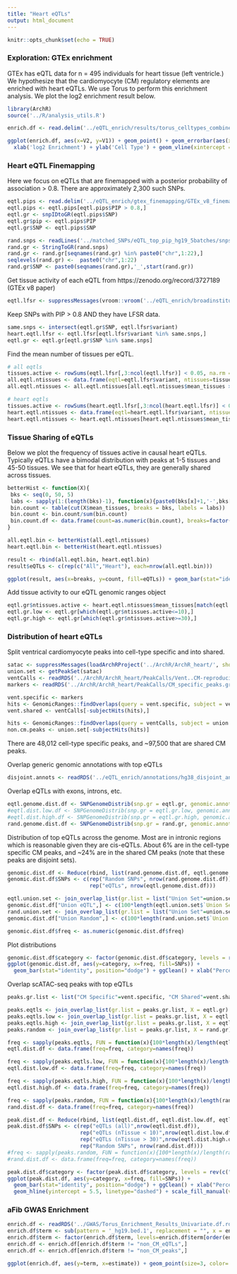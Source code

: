 ```yaml
---
title: "Heart eQTLs"
output: html_document
---
```


```r
knitr::opts_chunk$set(echo = TRUE)
```


### Exploration: GTEx enrichment

GTEx has eQTL data for n = 495 individuals for heart tissue (left ventricle.) We hypothesize that the cardiomyocyte (CM) regulatory elements are enriched with heart eQTLs. We use Torus to perform this enrichment analysis. We plot the log2 enrichment result below. 

```r
library(ArchR)
source('../R/analysis_utils.R')

enrich.df <- read.delim('../eQTL_enrich/results/torus_celltypes_combined.enrichment', header=F, sep="")

ggplot(enrich.df, aes(x=V2, y=V1)) + geom_point() + geom_errorbar(aes(xmin=V3, xmax=V4), colour="black", width=.1) + ggClean() +
  xlab('log2 Enrichment') + ylab('Cell Type') + geom_vline(xintercept = 0, col='red', linetype = "longdash") + ggtitle('Enrichment of ArchR DA Peaks')
```

### Heart eQTL Finemapping

Here we focus on eQTLs that are finemapped with a posterior probability of association > 0.8. There are approximately 2,300 such SNPs.

```r
eqtl.pips <- read.delim('../eQTL_enrich/gtex_finemapping/GTEx_v8_finemapping_DAPG/SNP_PIP_df.txt', sep='\t', header = T)
eqtl.pips <- eqtl.pips[eqtl.pips$PIP > 0.8,]
eqtl.gr <- snpIDtoGR(eqtl.pips$SNP)
eqtl.gr$pip <- eqtl.pips$PIP
eqtl.gr$SNP <- eqtl.pips$SNP

rand.snps <- readLines('../matched_SNPs/eQTL_top_pip_hg19_5batches/snpsnap_match_hg38.txt')
rand.gr <- StringToGR(rand.snps)
rand.gr <- rand.gr[seqnames(rand.gr) %in% paste0("chr",1:22),]
seqlevels(rand.gr) <-  paste0("chr",1:22)
rand.gr$SNP <- paste0(seqnames(rand.gr),'_',start(rand.gr))
```

Get tissue activity of each eQTL from https://zenodo.org/record/3727189 (GTEx v8 paper)

```r
eqtl.lfsr <- suppressMessages(vroom::vroom('../eQTL_enrich/broadinstitute-gtex-v8-a014b43/data/Fig6C_all_top.z_lfsr.sig.pruned.txt.gz'))
```

Keep SNPs with PIP > 0.8 AND they have LFSR data.

```r
same.snps <- intersect(eqtl.gr$SNP, eqtl.lfsr$variant)
heart.eqtl.lfsr <- eqtl.lfsr[eqtl.lfsr$variant %in% same.snps,]
eqtl.gr <- eqtl.gr[eqtl.gr$SNP %in% same.snps]
```

Find the mean number of tissues per eQTL. 

```r
# all eqtls
tissues.active <- rowSums(eqtl.lfsr[,3:ncol(eqtl.lfsr)] < 0.05, na.rm = T) 
all.eqtl.ntissues <- data.frame(eqtl=eqtl.lfsr$variant, ntissues=tissues.active) %>% group_by(eqtl) %>% summarise(mean_tissues = mean(ntissues))
all.eqtl.ntissues <- all.eqtl.ntissues[all.eqtl.ntissues$mean_tissues > 0,]

# heart eqtls
tissues.active <- rowSums(heart.eqtl.lfsr[,3:ncol(heart.eqtl.lfsr)] < 0.05, na.rm = T) 
heart.eqtl.ntissues <- data.frame(eqtl=heart.eqtl.lfsr$variant, ntissues=tissues.active) %>% group_by(eqtl) %>% summarise(mean_tissues = mean(ntissues))
heart.eqtl.ntissues <- heart.eqtl.ntissues[heart.eqtl.ntissues$mean_tissues > 0,]
```

### Tissue Sharing of eQTLs

Below we plot the frequency of tissues active in causal heart eQTLs. Typically eQTLs have a bimodal distribution with peaks at 1-5 tissues and 45-50 tissues. We see that for heart eQTLs, they are generally shared across tissues. 

```r
betterHist <- function(X){
 bks <- seq(0, 50, 5)
 labs <- sapply(1:(length(bks)-1), function(x){paste0(bks[x]+1,'-',bks[x+1])})
 bin.count <- table(cut(X$mean_tissues, breaks = bks, labels = labs))
 bin.count <- bin.count/sum(bin.count)
 bin.count.df <- data.frame(count=as.numeric(bin.count), breaks=factor(names(bin.count), levels = labs))
}

all.eqtl.bin <- betterHist(all.eqtl.ntissues)
heart.eqtl.bin <- betterHist(heart.eqtl.ntissues)

result <- rbind(all.eqtl.bin, heart.eqtl.bin)
result$eQTLs <- c(rep(c("All","Heart"), each=nrow(all.eqtl.bin)))
```

```r
ggplot(result, aes(x=breaks, y=count, fill=eQTLs)) + geom_bar(stat="identity", position = "dodge", width=0.8) + ggClean() + xlab('Tissues with LFSR < 0.05') + ylab('Proportion of eQTLs') + ggtitle('Tissue Sharing of Heart eQTLs') + theme(axis.text.x = element_text(angle = 45, vjust = 1, hjust=1)) + scale_fill_manual(values = c("#D6604D","#4393C3"))
```


Add tissue activity to our eQTL genomic ranges object

```r
eqtl.gr$ntissues.active <- heart.eqtl.ntissues$mean_tissues[match(eqtl.gr$SNP, heart.eqtl.ntissues$eqtl)]
eqtl.gr.low <- eqtl.gr[which(eqtl.gr$ntissues.active<=10),]
eqtl.gr.high <- eqtl.gr[which(eqtl.gr$ntissues.active>=30),]
```

### Distribution of heart eQTLs

Split ventrical cardiomyocyte peaks into cell-type specific and into shared.

```r
satac <- suppressMessages(loadArchRProject('../ArchR/ArchR_heart/', showLogo = F))
union.set <- getPeakSet(satac)
ventCalls <- readRDS('../ArchR/ArchR_heart/PeakCalls/Vent..CM-reproduciblePeaks.gr.rds')
markers <- readRDS('../ArchR/ArchR_heart/PeakCalls/CM_specific_peaks.gr.rds')

vent.specific <- markers
hits <- GenomicRanges::findOverlaps(query = vent.specific, subject = ventCalls)
vent.shared <- ventCalls[-subjectHits(hits),]

hits <- GenomicRanges::findOverlaps(query = ventCalls, subject = union.set)
non.cm.peaks <- union.set[-subjectHits(hits)]
```

There are 48,012 cell-type specific peaks, and ~97,500 that are shared CM peaks.

Overlap generic genomic annotations with top eQTLs

```r
disjoint.annots <- readRDS('../eQTL_enrich/annotations/hg38_disjoint_annotations.gr.rds')
```

Overlap eQTLs with exons, introns, etc.

```r
eqtl.genome.dist.df <- SNPGenomeDistrib(snp.gr = eqtl.gr, genomic.annots = disjoint.annots)
#eqtl.dist.low.df <- SNPGenomeDistrib(snp.gr = eqtl.gr.low, genomic.annots = disjoint.annots)
#eqtl.dist.high.df <- SNPGenomeDistrib(snp.gr = eqtl.gr.high, genomic.annots = disjoint.annots)
rand.genome.dist.df <- SNPGenomeDistrib(snp.gr = rand.gr, genomic.annots = disjoint.annots)
```

Distribution of top eQTLs across the genome. Most are in intronic regions which is reasonable given they are cis-eQTLs. About 6% are in the cell-type specific CM peaks, and ~24% are in the shared CM peaks (note that these peaks are disjoint sets).

```r
genomic.dist.df <- Reduce(rbind, list(rand.genome.dist.df, eqtl.genome.dist.df))
genomic.dist.df$SNPs <- c(rep("Random SNPs", nrow(rand.genome.dist.df)),
                          rep("eQTLs", nrow(eqtl.genome.dist.df)))

eqtl.union.set <- join_overlap_list(gr.list = list("Union Set"=union.set), X = eqtl.gr)
genomic.dist.df["Union eQTL",] <- c(100*length(eqtl.union.set$`Union Set`)/length(eqtl.gr), "Union Peak Set", "eQTLs")
rand.union.set <- join_overlap_list(gr.list = list("Union Set"=union.set), X = rand.gr)
genomic.dist.df["Union Random",] <- c(100*length(rand.union.set$`Union Set`)/length(rand.gr), "Union Peak Set", "Random SNPs")

genomic.dist.df$freq <- as.numeric(genomic.dist.df$freq)
```

Plot distributions

```r
genomic.dist.df$category <- factor(genomic.dist.df$category, levels = rev(c("Union Peak Set","exon","intronic","UTR","promoter","intergenic")))
ggplot(genomic.dist.df, aes(y=category, x=freq, fill=SNPs)) + 
  geom_bar(stat="identity", position="dodge") + ggClean() + xlab("Percent SNPs") + ylab("Category") + ggtitle("Distribution of Top eQTLs") + scale_fill_manual(values = c("black","gray"))
```


Overlap scATAC-seq peaks with top eQTLs

```r
peaks.gr.list <- list("CM Specific"=vent.specific, "CM Shared"=vent.shared, "Non-CM"=non.cm.peaks)

peaks.eqtls <- join_overlap_list(gr.list = peaks.gr.list, X = eqtl.gr)
peaks.eqtls.low <- join_overlap_list(gr.list = peaks.gr.list, X = eqtl.gr.low)
peaks.eqtls.high <- join_overlap_list(gr.list = peaks.gr.list, X = eqtl.gr.high)
peaks.random <- join_overlap_list(gr.list = peaks.gr.list, X = rand.gr)
```

```r
freq <- sapply(peaks.eqtls, FUN = function(x){100*length(x)/length(eqtl.gr)})
eqtl.dist.df <- data.frame(freq=freq, category=names(freq))

freq <- sapply(peaks.eqtls.low, FUN = function(x){100*length(x)/length(eqtl.gr.low)})
eqtl.dist.low.df <- data.frame(freq=freq, category=names(freq))

freq <- sapply(peaks.eqtls.high, FUN = function(x){100*length(x)/length(eqtl.gr.high)})
eqtl.dist.high.df <- data.frame(freq=freq, category=names(freq))

freq <- sapply(peaks.random, FUN = function(x){100*length(x)/length(rand.gr)})
rand.dist.df <- data.frame(freq=freq, category=names(freq))

peak.dist.df <- Reduce(rbind, list(eqtl.dist.df, eqtl.dist.low.df, eqtl.dist.high.df, rand.dist.df))
peak.dist.df$SNPs <- c(rep("eQTLs (all)",nrow(eqtl.dist.df)),
                       rep("eQTLs (nTissue < 10)",nrow(eqtl.dist.low.df)), 
                       rep("eQTLs (nTissue > 30)",nrow(eqtl.dist.high.df)),
                       rep("Random SNPs", nrow(rand.dist.df)))
#freq <- sapply(peaks.random, FUN = function(x){100*length(x)/length(rand.gr)})
#rand.dist.df <- data.frame(freq=freq, category=names(freq))
```

```r
peak.dist.df$category <- factor(peak.dist.df$category, levels = rev(c("Non-CM","CM Shared", "CM Specific","Random SNPs")))
ggplot(peak.dist.df, aes(y=category, x=freq, fill=SNPs)) + 
  geom_bar(stat="identity", position="dodge") + ggClean() + xlab("Percent") + ylab("Category") + ggtitle("Top eQTLs in Peak Sets") + 
  geom_hline(yintercept = 5.5, linetype="dashed") + scale_fill_manual(values =  c("#000000","#D6604D","#4393C3","grey"))
```

### aFib GWAS Enrichment

```r
enrich.df <- readRDS('../GWAS/Torus_Enrichment_Results_Univariate.df.rds')
enrich.df$term <- sub(pattern = '_hg19.bed.1', replacement = "", x = enrich.df$term)
enrich.df$term <- factor(enrich.df$term, levels=enrich.df$term[order(enrich.df$estimate, decreasing = F)])
enrich.df <- enrich.df[enrich.df$term != "non_CM_eQTLs",]
enrich.df <- enrich.df[enrich.df$term != "non_CM_peaks",]

ggplot(enrich.df, aes(y=term, x=estimate)) + geom_point(size=3, color='darkred') + geom_errorbar(aes(xmin=low, xmax=high), width=0)  + xlab('Log2 Enrichment') + ggtitle('aFib GWAS Enrichment') + geom_vline(xintercept = 0, color='red', linetype='dashed') + theme_bw() + theme(text = element_text(size=16)) + ylab('')
```


